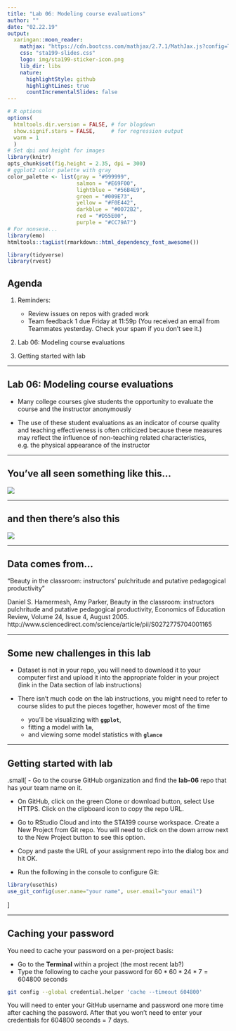 ```yaml
---
title: "Lab 06: Modeling course evaluations"
author: ""
date: "02.22.19"
output:
  xaringan::moon_reader:
    mathjax: "https://cdn.bootcss.com/mathjax/2.7.1/MathJax.js?config=TeX-MML-AM_HTMLorMML"
    css: "sta199-slides.css"
    logo: img/sta199-sticker-icon.png
    lib_dir: libs
    nature:
      highlightStyle: github
      highlightLines: true
      countIncrementalSlides: false
---
```


```r
# R options
options(
  htmltools.dir.version = FALSE, # for blogdown
  show.signif.stars = FALSE,     # for regression output
  warm = 1
  )
# Set dpi and height for images
library(knitr)
opts_chunk$set(fig.height = 2.35, dpi = 300) 
# ggplot2 color palette with gray
color_palette <- list(gray = "#999999", 
                      salmon = "#E69F00", 
                      lightblue = "#56B4E9", 
                      green = "#009E73", 
                      yellow = "#F0E442", 
                      darkblue = "#0072B2", 
                      red = "#D55E00", 
                      purple = "#CC79A7")
# For nonsese...
library(emo)
htmltools::tagList(rmarkdown::html_dependency_font_awesome())
```

```r
library(tidyverse)
library(rvest)
```

## Agenda

1. Reminders: 
    - Review issues on repos with graded work
    - Team feedback 1 due Friday at 11:59p (You received an email from Teammates yesterday. Check your spam if you don't see it.)

2. Lab 06: Modeling course evaluations

3. Getting started with lab

---

## Lab 06: Modeling course evaluations

- Many college courses give students the opportunity to evaluate the course and the instructor anonymously

- The use of these student evaluations as an indicator of course quality and teaching effectiveness is often criticized because these measures may reflect the influence of non-teaching related characteristics, e.g. the physical appearance of the instructor

---

## You've all seen something like this...

![](img/06/course-eval.jpg)

---

## and then there's also this

![](img/06/rmp.png)

---

## Data comes from...

"Beauty in the classroom: instructors’ pulchritude and putative pedagogical productivity" 

Daniel S. Hamermesh, Amy Parker, Beauty in the classroom: instructors pulchritude and putative pedagogical productivity, Economics of Education Review, Volume 24, Issue 4, August 2005. http://www.sciencedirect.com/science/article/pii/S0272775704001165

---

## Some new challenges in this lab

- Dataset is not in your repo, you will need to download it to your computer first and upload it into the appropriate folder in your project (link in the Data section of lab instructions)

- There isn't much code on the lab instructions, you might need to refer to course slides to put the pieces together, however most of the time 
    + you'll be visualizing with **`ggplot`**, 
    + fitting a model with **`lm`**, 
    + and viewing some model statistics with **`glance`**

---

## Getting started with lab

.small[
- Go to the course GitHub organization and find the **lab-06** repo that has your team name on it.

- On GitHub, click on the green Clone or download button, select Use HTTPS. Click on the clipboard icon to copy the repo URL.

- Go to RStudio Cloud and into the STA199 course workspace. Create a New Project from Git repo. You will need to click on the down arrow next to the New Project button to see this option.

- Copy and paste the URL of your assignment repo into the dialog box and hit OK.

- Run the following in the console to configure Git: 

```r
library(usethis)
use_git_config(user.name="your name", user.email="your email")
```
]

---

## Caching your password

You need to cache your password on a per-project basis: 

- Go to the **Terminal** within a project (the most recent lab?)
- Type the following to cache your password for $60 * 60 * 24 * 7 = 604800$ seconds

```bash
git config --global credential.helper 'cache --timeout 604800'
```

You will need to enter your GitHub username and password one more time after caching the password. After that you won't need to enter your credentials for 604800 seconds = 7 days.

